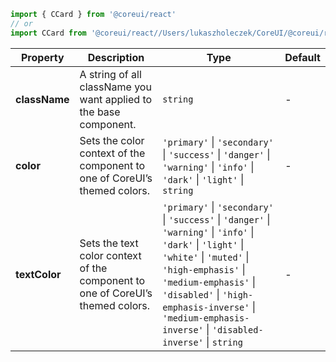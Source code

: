 
```jsx
import { CCard } from '@coreui/react'
// or
import CCard from '@coreui/react//Users/lukaszholeczek/CoreUI/@coreui/react/packages/coreui-react/src/components/card/CCard'
```

| Property | Description | Type | Default |
| --- | --- | --- | --- |
| **className** | A string of all className you want applied to the base component. | `string` | - |
| **color** | Sets the color context of the component to one of CoreUI’s themed colors. | `'primary'` \| `'secondary'` \| `'success'` \| `'danger'` \| `'warning'` \| `'info'` \| `'dark'` \| `'light'` \| `string` | - |
| **textColor** | Sets the text color context of the component to one of CoreUI’s themed colors. | `'primary'` \| `'secondary'` \| `'success'` \| `'danger'` \| `'warning'` \| `'info'` \| `'dark'` \| `'light'` \| `'white'` \| `'muted'` \| `'high-emphasis'` \| `'medium-emphasis'` \| `'disabled'` \| `'high-emphasis-inverse'` \| `'medium-emphasis-inverse'` \| `'disabled-inverse'` \| `string` | - |
